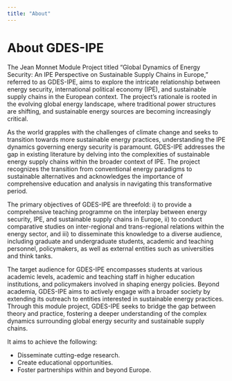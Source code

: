 ```yaml
---
title: "About"
---
```


# About GDES-IPE

The Jean Monnet Module Project titled "Global Dynamics of Energy Security: An IPE Perspective on Sustainable Supply Chains in Europe," referred to as GDES-IPE, aims to explore the intricate relationship between energy security, international political economy (IPE), and sustainable supply chains in the European context. The project's rationale is rooted in the evolving global energy landscape, where traditional power structures are shifting, and sustainable energy sources are becoming increasingly critical.

As the world grapples with the challenges of climate change and seeks to transition towards more sustainable energy practices, understanding the IPE dynamics governing energy security is paramount. GDES-IPE addresses the gap in existing literature by delving into the complexities of sustainable energy supply chains within the broader context of IPE. The project recognizes the transition from conventional energy paradigms to sustainable alternatives and acknowledges the importance of comprehensive education and analysis in navigating this transformative period.

The primary objectives of GDES-IPE are threefold: i) to provide a comprehensive teaching programme on the interplay between energy security, IPE, and sustainable supply chains in Europe, ii) to conduct comparative studies on inter-regional and trans-regional relations within the energy sector, and iii) to disseminate this knowledge to a diverse audience, including graduate and undergraduate students, academic and teaching personnel, policymakers, as well as external entities such as universities and think tanks.

The target audience for GDES-IPE encompasses students at various academic levels, academic and teaching staff in higher education institutions, and policymakers involved in shaping energy policies. Beyond academia, GDES-IPE aims to actively engage with a broader society by extending its outreach to entities interested in sustainable energy practices. Through this module project, GDES-IPE seeks to bridge the gap between theory and practice, fostering a deeper understanding of the complex dynamics surrounding global energy security and sustainable supply chains. 

It aims to achieve the following:

-   Disseminate cutting-edge research.
-   Create educational opportunities.
-   Foster partnerships within and beyond Europe.

